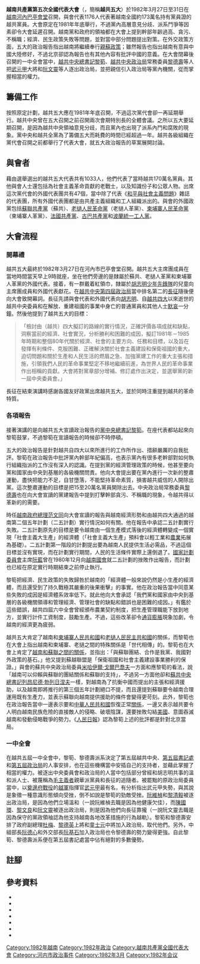 {{Infobox historical event
  |Event_Name     = 越南共產黨第五次全國代表大會
  |Image_Name     = Flag of the Communist Party of Vietnam.svg
  |Imagesize      = 250px
  |Image_Alt      = 越共黨旗
  |Image_Caption  = 越南共產黨黨旗 
  |Thumb_Time     = 
  |Participants   = 1033位代表（包括越共第四屆中央委員會委員）
  |Location       = {{VIE}}[[河內|河內]][[巴亭會堂|巴亭會堂]]
  |Date           = 1982年3月27日至31日（5天）
  |Result         = 選出越共第五屆中央委員會委員
  |URL            = 
}}
'''越南共產黨第五次全國代表大會'''（{{vie|qn=Đại hội đại biểu toàn quốc lần thứ V Đảng Cộng sản Việt Nam|hn=大會代表全國𠞺次𠄼黨共產越南}}，簡稱'''越共五大'''）於1982年3月27日至31日在[[越南|越南]][[河內|河內]][[巴亭會堂|巴亭會堂]]召開，與會代表1176人代表著越南全國約173萬名持有黨員證的越共黨員。大會原定在1981年年底舉行，不過黨內高層意見分歧、派系鬥爭等因素卻令大會延遲召開。越南黨和政府的領袖都在大會上提到幹部年齡過高、貪污、不稱職；經濟、民生政策失敗等問題，並對當中部分問題提出對策。在外交政策方面，五大的政治報告指出越南將繼續奉行[[俄越關係|親蘇政策]]；雖然報告也指出越南有意與中國大陸修好，不過北京卻認為報告也有其他內容有批評中國的意義。在大會閉幕後召開的一中全會當中，[[越南共產黨中央委員會總書記|越共中央總書記]][[黎筍|黎筍]]、[[越南共產黨中央政治局|越共中央政治局]]常務委員[[黎德壽|黎德壽]]等人把[[武元甲|武元甲]]大將和[[阮文靈|阮文靈]]等人逐出政治局，並把親信引入政治局等黨內機關，從而掌握相當的權力。

== 籌備工作 ==
按照原定計劃，越共五大應在1981年年底召開，不過這次黨代會卻一再延期舉行。越共中央曾在五大召開之前召開兩次會期特別長的全體會議{{sfn|Trung|1982|p=236}}。之所以五大要延期召開，是因為越共中央領袖意見分歧，而且黨內也出現了派系內鬥和腐敗的現象。{{sfn|Trung|1982|p=236}}黨中央和越共全黨為了籌備五大而耗費的時間已經超過一年。越共各級組織在黨代會召開之前都舉行了代表大會，就五大政治報告的草案展開討論。{{sfn|Staff writer|1982|p=246}}

== 與會者 ==
藉由選舉選出的越共五大代表共有1033人，他們代表了當時越共170萬名黨員。其他與會人士還包括為社會主義革命貢獻的老戰士，以及知識份子和公眾人物。出席這次黨代會的外國代表團共有47個，當中除了代表《[[和平與社會主義問題|和平與社會主義問題]]》雜誌的代表團，所有外國代表團都是由共產主義組織和工人組織派出的。與會的外國政黨包括[[蘇聯共產黨|蘇聯共產黨]]（蘇共）、[[老撾人民革命黨|老撾人民革命黨]]（老撾人革黨）、[[柬埔寨人民黨|柬埔寨人民革命黨]]（柬埔寨人革黨）、[[法國共產黨|法國共產黨]]、[[古巴共產黨|古巴共產黨]]和[[波蘭統一工人黨|波蘭統一工人黨]]。{{sfn|Staff writer|1982|p=246}}

== 大會流程 ==
=== 開幕禮 ===
越共五大最終於1982年3月27日在河內市巴亭會堂召開。越共五大主席團成員在當地時間當天早上9時就座，坐在他們旁邊的是隸屬於蘇共、老撾人革黨和柬埔寨人革黨的外國代表{{sfn|Staff writer|1982|p=246}}。接着，有一群戴着紅領巾，隸屬於[[胡志明少年先鋒隊|胡志明少年先鋒隊]]的兒童向主席團成員和外國代表獻花{{sfn|Staff writer|1982|p=247}}。在[[越南共產黨中央政治局#第四屆政治局|越共中央第四屆政治局]]當中排名第二的[[長征_(人名)|長征]]隨後便向大會致開幕詞{{sfn|Staff writer|1982|p=247}}。長征先請與會代表和外國代表向[[胡志明|胡志明]]、自[[越南共產黨第四次全國代表大會|越共四大]]以來逝世的越共中央委員和在解放、重建祖國的事業中身亡的普通黨員和其他人士[[默哀|默哀]]一分鐘{{sfn|Staff writer|1982|p=247}}。然後他提到了越共五大的目標{{sfn|Staff writer|1982|pp=247–248}}：
<blockquote>「檢討由（越共）四大擬訂的路線的實行情況，正確評價各項成就和缺點，洞察當前的經濟、社會實況，分析勝利和困難的成因，擬訂1981年－1985年時期和整個80年代關於經濟、社會的主要方向、任務和目標，以及旨在發揮有利條件、克服困難、正確解決關於社會主義建設和保衛祖國的重大，迫切問題和關於生產和人民生活的燃眉之急、加強黨建工作的重大主張和措施，引領我們人民的革命事業堅定不移地繼續前進，為世界人民的革命事業作出相稱的貢獻。大會將對黨章部分增補、修訂處作出決定，並選舉黨的新一屆中央委員會。」</blockquote>

長征在結束演講時感謝各國友好政黨出席越共五大，並於同時注重提到越共的革命特質{{sfn|Staff writer|1982|p=248}}。

=== 各項報告 ===
接著演講的是向越共五大宣讀政治報告的[[越南共產黨中央委員會總書記|黨中央總書記]][[黎筍|黎筍]]{{sfn|Trung|1982|p=239}}。在座代表都站起來向黎筍鼓掌，不過黎筍在宣讀報告的時候卻不時停頓{{sfn|Staff writer|1982|p=248}}。

五大的政治報告是針對越共自四大以來所進行的工作所作出、措辭嚴厲的自我批評{{sfn|Trung|1982|p=239}}。黎筍在政治報告中批評黨內幹部年紀偏高{{sfn|Trung|1982|p=239}}，也表示黨內有很多老幹部對如何執行組織指派的工作沒有深入的認識{{sfn|Trung|1982|p=239}}。在提到黨的經濟管理政策的時候，他甚至要向黨和國家由中央到基層的各級機關問責{{sfn|Trung|1982|p=239}}。他向大會提出要在黨內進行一次新的整肅運動，盡快把能力不足，自甘墮落，不能堅持革命素質，損害越共威信的人開除出黨{{sfn|Trung|1982|pp=239–240}}。這次整肅運動的目標是把15至20萬名黨員開除出去{{sfn|Trung|1982|p=240}}。中央政治局常務委員[[黎德壽|黎德壽]]也在向大會宣讀的黨建報告中提到打擊幹部貪污、不稱職的現象，令越共得以革新的的需要{{sfn|Trung|1982|p=239}}。

時任[[越南政府總理|越南政府總理]][[范文同|范文同]]向大會宣讀的報告與越南經濟形勢和由越共四大通過的越南第二個五年計劃（二五計劃）實行情況如何有關。他在報告中承認二五計劃實行失敗{{sfn|Staff writer|1982|p=248}}。二五計劃原先的目標是要令越南由一個生產模式落後的經濟體轉變成一個實現「社會主義大生產」的經濟體（「社會主義大生產」預料會以輕工業和[[越南農業|農業]]拓展為基礎）{{sfn|Trung|1982|p=241}}。二五計劃第一階段的計劃提出要為越南人民提供生活必需品，不過這個目標並沒有實現，而在計劃實行期間，人民的生活條件實際上還倒退了{{sfn|Trung|1982|pp=240–241}}。[[越南國家計劃委員會|國家計劃委員會]]主席[[阮藍|阮藍]]曾在1980年12月向[[越南國會|越南國會]]就二五計劃的挫敗作出報告{{sfn|Trung|1982|p=241}}，而計劃也已經在原定實行時期結束之前停止執行{{sfn|Trung|1982|p=241}}。

黎筍把經濟、民生政策的失敗歸咎於越南的「經濟體一般來說仍然是小生產的經濟體，而且還受到了持久戰極其嚴重的後果衝擊」的事實{{sfn|Trung|1982|p=241}}。他在政治報告當中同意某些失敗的成因是經濟體系效率低下{{sfn|Trung|1982|p=241}}。就此他向大會承認「我們黨和國家由中央到基層的各級機關領導和管理經濟、管理社會的缺點和錯誤也是困難的成因{{sfn|Trung|1982|p=241}}。」有鑑於這些錯誤，越共四屆六中全會曾經頒布農業契約制度，把生產管理職能下放到地方，並實行計件工資制度，鼓勵生產{{sfn|Trung|1982|p=241}}。不過，這些改革卻令[[通貨膨脹|通貨膨脹]]現象加劇，令越南的經濟更為疲弱{{sfn|Trung|1982|p=242}}。

越共五大肯定了越南和[[柬埔寨人民共和國|柬埔寨人民共和國]]和[[老撾人民民主共和國|老撾人民民主共和國]]的關係，而黎筍也在大會上指出越南和柬埔寨、老撾之間的特殊關係是「世代相傳」的{{sfn|Trung|1982|p=243}}。黎筍也在大會上肯定了[[俄越關係|越南和蘇聯之間的關係]]{{sfn|Trung|1982|p=242}}，並指出：「與蘇聯團結、合作是我黨、我國對外政策的基石。」{{sfn|Trung|1982|p=243}}他又提到蘇越聯盟是「保衛祖國和社會主義建設事業勝利的保證{{sfn|Trung|1982|p=243}}。」與會的蘇共中央政治局委員[[米哈伊爾·戈爾巴喬夫|米哈伊爾·戈爾巴喬夫]]一方面和應黎筍的看法，說「越南可以仰賴與蘇聯的團結關係和蘇聯的支持」{{sfn|Trung|1982|p=244}}，不過另一方面他卻和[[蘇共中央總書記|蘇共中央總書記]][[列昂尼德·勃列日涅夫|列昂尼德·勃列日涅夫]]一樣，對越南為了抗衡中國而提出的主張和經濟援助，以及越南即將推行的第三個五年計劃絕口不提，而且還提到蘇聯要令越南合理運用既有生產力，並表示蘇聯向越南提供援助的條件會變得更苛刻{{sfn|參考消息|1982a}}。此外，黎筍也在政治報告當中一邊表示要和[[中華人民共和國|中華人民共和國]]恢復正常[[中越關係|關係]]，一邊又表示越共要令人明白越南民族危險的直接敵人的侵略、破壞陰謀，還要挫敗勾結[[美國|美國]]、意圖吞滅越南和發動侵略戰爭的勢力{{sfn|ĐCSVN|1982}}。《[[人民日報|人民日報]]》認為黎筍上述的批評都是針對北京當局{{sfn|人民日報|1982}}。

=== 一中全會 ===
在越共五屆一中全會中，黎筍、黎德壽派系決定了第五屆越共中央、[[越南共產黨中央書記處#第五屆書記處|第五屆書記處]]和[[越南共產黨中央政治局#第五屆政治局|第五屆政治局]]的人事安排，也在這些機構當中安插自己的支持者，並藉此掌握了相當的權力。被逐出中央委員會和政治局的人當中包括部分曾經和胡志明共事的溫和派人士、被蔑稱為[[毛主義者|毛主義者]]親華派黨員和長征的追隨者。被罷黜的原政治局委員當中，以[[奠邊府戰役|奠邊府戰役]]的[[越南人民軍|越軍]]指揮官[[武元甲|武元甲]]最有名，有分析指出武元甲失勢，與其說是象徵一種意識形態傾向受挫，倒不如說是黎筍的勁敵受挫。[[阮維楨|阮維楨]]和[[黎清毅|黎清毅]]被逐出政治局，是因為他們立場溫和（一說阮維楨去職是因為他健康欠佳{{sfn|參考消息|1982b}}），而[[陳國環|陳國環]]、[[黎文良|黎文良]]和[[阮文靈|阮文靈]]被逐出政治局，則是因為他們向長征靠攏（一說阮文靈去職是因為保守的黨政領袖認為他支持越南各地改革措施的行為越軌{{sfn|张训常|1998}}）。黎筍和黎德壽安排了政府副總理[[杜梅|杜梅]]、[[黎德英|黎德英]]上將和[[童士元|童士元]]中將加入政治局，取代他們。另外，中組部長[[阮德心|阮德心]]和外交部長[[阮基石|阮基石]]加入政治局也令黎德壽的勢力變得更強。自此黎筍、黎德壽派系便在第五屆書記處當中佔有絕對的多數優勢{{sfn|Trung|1982|pp=237–238}}。

== 註腳 ==
{{reflist|2}}

== 參考資料 ==
{{refbegin}}
*{{cite journal |author=Staff writer |authorlink= |date=September 1982 |title= Fifth Vietnamese Party Congress |journal=Contemporary Southeast Asia | publisher = [[東南亞研究所|Institute of Southeast Asian Studies]] |volume=4 |issue=2 |pages=246–265 |doi=10.1355/cs4-2h|url=http://www.jstor.org/discover/10.2307/25797713?uid=3738744&uid=2&uid=4&sid=21102861428951 |ref=CITEREFStaff_writer1982 }}
*{{cite journal |author=Thai Quang Trung|authorlink= |date= 1982-09 |title= The Fifth Congress of the Vietnamese Communist Party |journal=Contemporary Southeast Asia | publisher = [[東南亞研究所|Institute of Southeast Asian Studies]] |volume=4 |issue=2 |pages=236–245 |doi=10.1355/cs4-2h|url=http://www.jstor.org/discover/10.2307/25797712? |ref=CITEREFTrung1982 }}
*{{cite book|author=Đảng Cộng sản Việt Nam|title=Văn kiện Đại hội đại biểu toàn quốc lần thứ V|publisher=Nhà xuất bản Sự thật|location=Hà Nội|date=1982|pages=19-181|chapter=Báo cáo chính trị của Ban chấp hành Trung ương Đảng, tại Đại hội đại biểu toàn quốc lần thứ V do đồng chí Lê Duẩn, Tổng Bí thư Ban Chấp hành Trung ương Đảng trình bày Ngày 27 tháng 3 năm 1982|url=http://dangcongsan.vn/cpv/Modules/News/NewsDetail.aspx?co_id=30143&cn_id=62298|accessdate=2015-09-22|ref={{harvid|ĐCSVN|1982}}|deadurl=yes|archiveurl=https://web.archive.org/web/20140419030057/http://dangcongsan.vn/cpv/Modules/News/NewsDetail.aspx?co_id=30143&cn_id=62298|archivedate=2014-04-19|language=vi}}
*{{cite news|title=黎笋承认越南经济严重困难 表示继续推行联苏反华、侵略扩张政策|date=1982-03-29|work=人民日報|publisher=新華社|pages=6|location=北京|ref={{harvid|人民日報|1982}}}}
*{{cite news|title=日刊文章：《越南党的人事与越苏关系的变化》|date=1982-08-07|work=參考消息|pages=4|ref={{harvid|參考消息|1982a}}}}
*{{cite news|title=外电评述越共中央人事变动|date=1982-04-02|work=参考消息|publisher=合眾國際社|pages=4|location=曼谷|ref={{harvid|參考消息|1982b}}}}
*{{cite journal|author=张训常|title=前越共总书记阮文灵的改革思想|journal=世界经济与政治|publisher=中国社会科学院世界经济与政治研究所|location=北京|year=1998|issue=10|pages=72-76|ref=harv}}
{{refend}}

{{越共全國代表大會}}
[[Category:1982年越南|Category:1982年越南]]
[[Category:1982年政治|Category:1982年政治]]
[[Category:越南共產黨全國代表大會|Category:越南共產黨全國代表大會]]
[[Category:河内市政治事件|Category:河内市政治事件]]
[[Category:1982年3月|Category:1982年3月]]
[[Category:1982年会议|Category:1982年会议]]